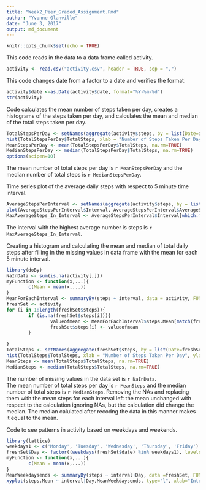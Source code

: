 ```yaml
---
title: "Week2_Peer_Graded_Assignment.Rmd"
author: "Yvonne Glanville"
date: "June 3, 2017"
output: md_document
---
```


```r
knitr::opts_chunk$set(echo = TRUE)
```


This code reads in the data to a data frame called activity.
```r
activity <- read.csv("activity.csv", header = TRUE, sep = ",")
```

This code changes date from a factor to a date and verifies the format.
```r
activity$date <-as.Date(activity$date, format="%Y-%m-%d")
str(activity)
```

Code calculates the mean number of steps taken per day, creates a histograms of the steps taken per day, and calculates the mean and median of the total steps taken per day.
```r
TotalStepsPerDay <- setNames(aggregate(activity$steps, by = list(Date=activity$date), FUN=sum), c("Date", "TotalSteps"))
hist(TotalStepsPerDay$TotalSteps, xlab = "Number of Steps Taken Per Day", ylab = "Count", main = "Total Steps Taken Each Day", col=2)
MeanStepsPerDay <- mean(TotalStepsPerDay$TotalSteps, na.rm=TRUE)
MedianStepsPerDay <- median(TotalStepsPerDay$TotalSteps, na.rm=TRUE)
options(scipen=10)
```
The mean number of total steps per day is `r MeanStepsPerDay` and the median number of total steps is `r MedianStepsPerDay`.




Time series plot of the average daily steps with respect to 5 minute time interval.
```r
AverageStepsPerInterval <- setNames(aggregate(activity$steps, by = list(Interval = activity$interval), FUN=mean, na.rm=TRUE), c("Interval", "AverageSteps"))
plot(AverageStepsPerInterval$Interval, AverageStepsPerInterval$AverageSteps, type="l", xlab="Interval", ylab="Average Number of Steps Taken", main="Average Daily Activity Pattern")
MaxAverageSteps_In_Interval <- AverageStepsPerInterval$Interval[which.max(AverageStepsPerInterval$AverageSteps)]
```
The interval with the highest average number is steps is `r MaxAverageSteps_In_Interval`.


Creating a histogram and calculating the mean and median of total daily steps after filling in the missing values in data frame with the mean for each 5 minute interval.
```r
library(doBy)
NaInData <- sum(is.na(activity[,]))
myFunction <- function(x,...){
        c(Mean = mean(x,...))
}
MeanForEachInterval <- summaryBy(steps ~ interval, data = activity, FUN = myFunction, na.rm=TRUE)
freshSet <- activity
for (i in 1:length(freshSet$steps)){
        if (is.na(freshSet$steps[i])){
                valueofmean <- MeanForEachInterval$steps.Mean[match(freshSet$interval[i], MeanForEachInterval$interval)] 
                freshSet$steps[i] <- valueofmean
        }
        
}
TotalSteps <- setNames(aggregate(freshSet$steps, by = list(Date=freshSet$date), FUN=sum), c("Date", "TotalSteps"))
hist(TotalSteps$TotalSteps, xlab = "Number of Steps Taken Per Day", ylab = "Count", main = "Total Steps Taken Each Day (NAs removed)", col=2)
MeanSteps <- mean(TotalSteps$TotalSteps, na.rm=TRUE)
MedianSteps <- median(TotalSteps$TotalSteps, na.rm=TRUE)

```

The number of missing values in the data set is `r NaInData`.  
The mean number of total steps per day is `r MeanSteps` and the median number of total steps is `r MedianSteps`. Removing the NAs and replacing them with the mean steps for each interval left the mean unchanged with respect to the calculation ignoring NAs, but the calculation did change the median.  The median calulated after recodng the data in this manner makes it equal to the mean. 


Code to see patterns in activity based on weekdays and weekends.
```r
library(lattice)
weekdays1 <- c('Monday', 'Tuesday', 'Wednesday', 'Thursday', 'Friday')
freshSet$Day <- factor((weekdays(freshSet$date) %in% weekdays1), levels=c(FALSE, TRUE), labels=c('weekend','weekday'))
myFunction <- function(x,...){
        c(Mean = mean(x,...))
}
MeanWeekdaysends <- summaryBy(steps ~ interval+Day, data =freshSet, FUN = myFunction)
xyplot(steps.Mean ~ interval|Day,MeanWeekdaysends, type="l", xlab="Interval", ylab="Number of Steps", layout=c(1,2))

```
